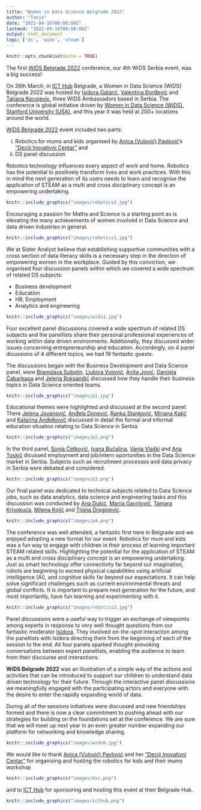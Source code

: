 ```yaml
---
title: "Women in Data Science Belgrade 2022"
author: "Tanja"
date: "2022-04-16T00:00:00Z"
lastmod: "2022-04-16T00:00:00Z"
output: html_document
tags: ['ds', 'wids', 'steam']
---
```


```r
knitr::opts_chunk$set(echo = TRUE)
```


The first [WiDS Belgrade 2022](https://widsbg2022.netlify.app) conference, our 4th WiDS Serbia event, was a big success!

On 26th March, in [ICT Hub](https://www.icthub.rs) Belgrade, a Women in Data Science (WiDS) Belgrade 2022 was hosted by [Isidora Gatarić](https://www.linkedin.com/in/isidora-gataric/), [Valentina Đorđević](https://www.linkedin.com/in/valentina-đorđević/) and [Tatjana Kecojevic](https://www.linkedin.com/in/tatjana-kecojevic-803704143/), three WiDS Ambassadors based in Serbia. The conference is global initiative driven by [Women in Data Science (WiDS)](https://www.widsconference.org), [Stanford University (USA)](https://www.stanford.edu), and this year it was held at 200+ locations around the world. 

[WiDS Belgrade 2022](https://widsbg2022.netlify.app) event included two parts:

i) Robotics for mums and kids organised by [Anica (Vulović) Pavlović](https://www.linkedin.com/in/anica-pavlovi%C4%87-91299341/)’s [“Deciji Inovativni Centar”](http://dic.rs) and
ii)	DS panel discussion  


Robotics technology influences every aspect of work and home. Robotics has the potential to positively transform lives and work practices. With this in mind the next generation of its users needs to learn and recognise the application of STEAM as a multi and cross disciplinary concept is an empowering undertaking. 

```r
knitr::include_graphics("images/robotics2.jpg")
```

Encouraging a passion for Maths and Science is a starting point as is elevating the many achievements of women involved in Data Science and data driven industries in general.

```r
knitr::include_graphics("images/robotics1.jpg")
```

We at Sister Analyst believe that establishing supportive communities with a cross section of data literacy skills is a necessary step in the direction of empowering women in the workplace. Guided by this conviction, we organised four discussion panels within which we covered a wide spectrum of related DS subjects:


- Business development 
- Education 
- HR, Employment 
- Analytics and engineering

```r
knitr::include_graphics("images/wids1.jpg")
```

Four excellent panel discussions covered a wide spectrum of related DS subjects and the panellists share their personal professional experiences of working within data driven environments. Additionally, they discussed wider issues concerning entrepreneurship and education. Accordingly, on 4 panel dicussions of 4 different topics, we had 19 fantastic guests. 

The discussions began with the Business Development and Data Science panel, were
[Branislava Subotin](https://www.linkedin.com/in/branislava-subotin-7750b8137/), [Ljubica Vujović](https://www.linkedin.com/in/ljubica-vujovic-2375a885/), [Anita Jović](https://www.linkedin.com/in/anita-jovic/), [Danijela Čabarkapa](https://www.linkedin.com/in/danijela-cabarkapa-99691716/) and [Jelena Roksandić](https://www.linkedin.com/in/jelena-roksandi%C4%87/) discussed how they handle their business topics in Data Science oriented teams. 

```r
knitr::include_graphics("images/p1.jpg")
```

Educational themes were highlighted and discussed at the second panel. There [Jelena Jovanović](http://www.jelenajovanovic.net/), [Anđela Donević](https://www.linkedin.com/in/donandjela/), [Ranka Stanković](https://rgf.bg.ac.rs/page.php?page=profesori_details&id=219), [Mirjana Katić](https://www.linkedin.com/in/mirjana-katic-48b215233/) and [Katarina Anđelković](https://www.linkedin.com/in/katarina-andjelkovic-02952616/) discussed in detail the formal and informal education situation relating to Data Science in Serbia. 

```r
knitr::include_graphics("images/p2.png")
```

In the third panel, [Sonja Ćetković](https://www.linkedin.com/in/sonjacetkovic/), [Ivana Bučalina](https://www.linkedin.com/in/bucalina/), [Vanja Vlaški](https://www.linkedin.com/in/vanja-vlaski/) and [Ana Toskić](https://www.linkedin.com/in/ana-toskic-81349619/) dicussed employment and job/intern oportunities in the Data Science market in Serbia. Subjects such as recruitment processes  and data privacy in Serbia were debated and considered. 

```r
knitr::include_graphics("images/p3.png")
```

Our final panel was dedicated to technical subjects related to Data Science jobs, such as data analytics, data science and engineering tasks and this discussion was conducted by [Ana Dukić](https://www.linkedin.com/in/ana-dukic-55061616a/), [Marija Gavrilović](https://www.linkedin.com/in/marija-gavrilovic-67280995/), [Tamara Krivokuća](https://www.linkedin.com/in/tamara-krivokuca/), [Milena Kojić](https://www.linkedin.com/in/milena-k-57947430/) and [Tijana Dragojević](https://www.linkedin.com/in/tijana-dragojevi%C4%87-9715a6152/). 


```r
knitr::include_graphics("images/p4.png")
```

The conference was well attended, a fantastic first here in Belgrade and we enjoyed adopting a new format for our event. Robotics for mum and kids was a fun way to engage with children in their process of learning important STEAM related skills. Highlighting the potential for the application of STEAM as a multi and cross disciplinary concept is an empowering undertaking. Just as smart technology offer connectivity far beyond our imagination, robots are beginning to exceed physical capabilities using artificial intelligence (AI), and cognitive skills far beyond our expectations. It can help solve significant challenges such as current environmental threats and global conflicts. It is important to prepare next generation for the future, and most importantly, have fun learning and experimenting with it. 

```r
knitr::include_graphics("images/robotics3.jpg")
```

Panel discussions were a useful way to trigger an exchange of viewpoints among experts in response to very well thought questions from our fantastic moderator [Isidora](https://www.linkedin.com/in/isidora-gataric/). They involved on-the-spot interaction among the panellists with Isidora directing them from the beginning of each of the session to the end. All four panels sparked thought-provoking conversations between expert panellists, enabling the audience to learn from their discourse and interactions.

**WiDS Belgrade 2022** was an illustration of a simple way of the actions and activities that can be introduced to support our children to understand data driven technology for their future. Through the interactive panel discussions we meaningfully engaged with the participating actors and everyone with the desire to enter the rapidly expanding world of data.

During all of the sessions initiatives were discussed and new friendships formed and there is now a clear commitment to pushing ahead with our strategies for building on the foundations set at the conference. We are sure that we will meet up next year in an even greater number expanding our platform for networking and knowledge sharing.

```r
knitr::include_graphics("images/wids0.jpg")
```

We would like to thank [Anica (Vulović) Pavlović](https://www.linkedin.com/in/anica-pavlovi%C4%87-91299341/) and her [“Deciji Inovativni Centar”](http://dic.rs) for organising and hosting the robotics for kids and their mums workshop
```r
knitr::include_graphics("images/dic.png")
```

and to [ICT Hub](https://www.icthub.rs) for sponsoring and hosting this event at their Belgrade Hub. 

```r
knitr::include_graphics("images/icthub.png")
```





